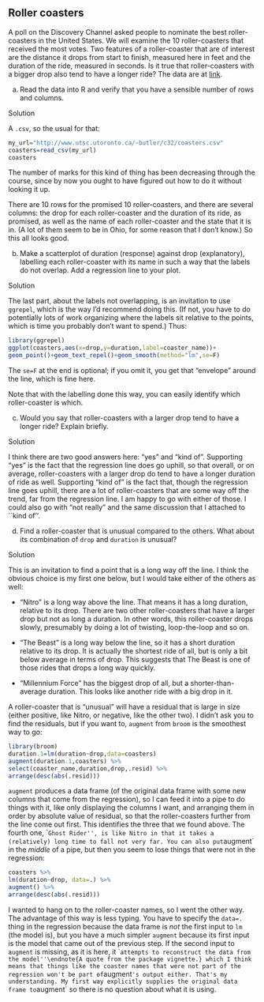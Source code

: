 ##  Roller coasters


 A poll on the Discovery Channel asked people to nominate the
best roller-coasters in the United States. We will examine the 10
roller-coasters that received the most votes. Two features of a
roller-coaster that are of interest are the distance it drops from
start to finish, measured here in feet\endnote{Roller-coasters work by
gravity, so there must be some drop.} and the duration of the ride,
measured in seconds. Is it true that roller-coasters with a bigger
drop also tend to have a longer ride? The data are at
[link](http://www.utsc.utoronto.ca/~butler/c32/coasters.csv).\endnote{These
are not to be confused with what your mom insists that you place
between your coffee mug and the table.}



(a) Read the data into R and verify that you have a sensible
number of rows and columns.


Solution


A `.csv`, so the usual for that:

```r
my_url="http://www.utsc.utoronto.ca/~butler/c32/coasters.csv"
coasters=read_csv(my_url)
coasters
```

 

The number of marks for this kind of thing has been decreasing through
the course, since by now you ought to have figured out how to do it
without looking it up.

There are 10 rows for the promised 10 roller-coasters, and there are
several columns: the drop for each roller-coaster and the duration of
its ride, as promised, as well as the name of each roller-coaster and the state
that it is in. (A lot of them seem to be in Ohio, for some reason that
I don't know.) So this all looks good.



(b) Make a scatterplot of duration (response) against drop
(explanatory), labelling each roller-coaster with its name in such a
way that the labels do not overlap. Add a regression line to your plot.


Solution


The last part, about the labels not overlapping, is an
invitation to use `ggrepel`, which is the way I'd
recommend doing this. (If not, you have to do potentially lots
of work organizing where the labels sit relative to the points,
which is time you probably don't want to spend.) Thus:
```r
library(ggrepel)
ggplot(coasters,aes(x=drop,y=duration,label=coaster_name))+
geom_point()+geom_text_repel()+geom_smooth(method="lm",se=F)
```

       

The `se=F` at the end is optional; if you omit it, you get that
"envelope" around the line, which is fine here.

Note that with the labelling done this way, you can easily identify
which roller-coaster is which.



(c) Would you say that roller-coasters with a larger drop tend
to have a longer ride? Explain briefly.


Solution


I think there are two good answers here: "yes" and "kind of".
Supporting "yes" is the fact that the regression line does go
uphill, so that overall, or on average, roller-coasters with a
larger drop do tend to have a longer duration of ride as well.
Supporting "kind of" is the fact that, though the regression
line goes uphill, there are a lot of roller-coasters that are
some way off the trend, far from the regression line.
I am happy to go with either of those. I could also go with
"not really" and the same discussion that I attached to ``kind
of''. 



(d) Find a roller-coaster that is unusual compared to the
others. What about its combination of `drop` and
`duration` is unusual?


Solution


This is an invitation to find a point that is a long way off the
line. I think the obvious choice is my first one below, but I
would take either of the others as well:


* "Nitro" is a long way above the line. That means it has
a long duration, relative to its drop. There are two other
roller-coasters that have a larger drop but not as long a
duration. In other words, this roller-coaster drops slowly,
presumably by doing a lot of twisting, loop-the-loop and so on.

* "The Beast" is a long way below the line, so it has a
short duration relative to its drop. It is actually the
shortest ride of all, but is only a bit below average in terms
of drop. This suggests that The Beast is one of those rides
that drops a long way quickly.

* "Millennium Force" has the biggest drop of all, but a
shorter-than-average duration. This looks like another ride
with a big drop in it.

A roller-coaster that is "unusual" will have a residual that
is large in size (either positive, like Nitro, or negative, like
the other two). I didn't ask you to find the residuals, but if
you want to, `augment` from `broom` is the
smoothest way to go:
```r
library(broom)
duration.1=lm(duration~drop,data=coasters) 
augment(duration.1,coasters) %>%
select(coaster_name,duration,drop,.resid) %>%
arrange(desc(abs(.resid)))
```

       

`augment` produces a data frame (of the original data frame
with some new columns that come from the regression), so I can feed it
into a pipe to do things with it, like only displaying the columns I
want, and arranging them in order by absolute value of residual, so
that the roller-coasters further from the line come out first. This
identifies the three that we found above. The fourth one, ``Ghost
Rider'', is like Nitro in that it takes a (relatively) long time to
fall not very far.
You can also put `augment` in the *middle* of a pipe, but then
you seem to lose things that were not in the regression:

```r
coasters %>%
lm(duration~drop, data=.) %>%
augment() %>%
arrange(desc(abs(.resid)))
```

 

I wanted to hang on to the roller-coaster names, so I went the other
way. The advantage of this way is less typing. You have to specify the
`data=.` thing in the regression because the data frame is
*not* the first input to `lm` (the model is), but you have
a much simpler `augment` because its first input is the model
that came out of the previous step. If the second input to
`augment` is missing, as it is here, it ``attempts to
reconstruct the data from the model''\endnote{A quote from the package
vignette.} which I think means that things like the coaster names that
were not part of the regression won't be part of `augment`'s
output either. That's my understanding. My first way explicitly
supplies the original data frame to `augment` so there is no
question about what it is using.




